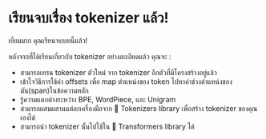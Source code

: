 # เรียนจบเรื่อง tokenizer แล้ว!

<CourseFloatingBanner
    chapter={6}
    classNames="absolute z-10 right-0 top-0"
/>

เยี่ยมมาก คุณเรียนจบบทนี้แล้ว!

หลังจากที่ได้เรียนเกี่ยวกับ tokenizer อย่างละเอียดแล้ว คุณจะ :

- สามารถเทรน tokenizer ตัวใหม่ จาก tokenizer อีกตัวที่มีโครงสร้างอยู่แล้ว
- เข้าใจวิธีการใช้ค่า offsets เพื่อ map ตำแหน่งของ token ไปหาค่าช่วงตำแหน่งของมัน(span)ในข้อความหลัก
- รู้ความแตกต่างระหว่าง BPE, WordPiece, และ Unigram
- สามารถผสมผสานแต่ละเครื่องมือจาก 🤗 Tokenizers library เพื่อสร้าง tokenizer ของคุณเองได้
- สามารถนำ tokenizer นั้นไปใช้ใน 🤗 Transformers library ได้
